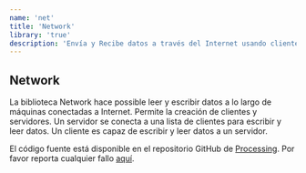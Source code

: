 ```yaml
---
name: 'net'
title: 'Network'
library: 'true'
description: 'Envía y Recibe datos a través del Internet usando clientes y servidores simples.'
---
```


## Network

La biblioteca Network hace possible leer y escribir datos a lo largo de máquinas conectadas a Internet. Permite la creación de clientes y servidores. Un servidor se conecta a una lista de clientes para escribir y leer datos. Un cliente es capaz de escribir y leer datos a un servidor.

El código fuente está disponible en el repositorio GitHub de [Processing](https://github.com/processing/processing/tree/master/java/libraries/dxf). Por favor reporta cualquier fallo [aquí](https://github.com/processing/processing/issues).

